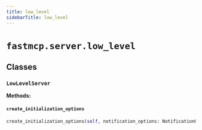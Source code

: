 ```yaml
---
title: low_level
sidebarTitle: low_level
---
```


# `fastmcp.server.low_level`

## Classes

### `LowLevelServer` <sup><a href="https://github.com/jlowin/fastmcp/blob/main/src/fastmcp/server/low_level.py#L14" target="_blank"><Icon icon="github" style="width: 14px; height: 14px;" /></a></sup>

**Methods:**

#### `create_initialization_options` <sup><a href="https://github.com/jlowin/fastmcp/blob/main/src/fastmcp/server/low_level.py#L24" target="_blank"><Icon icon="github" style="width: 14px; height: 14px;" /></a></sup>

```python
create_initialization_options(self, notification_options: NotificationOptions | None = None, experimental_capabilities: dict[str, dict[str, Any]] | None = None, **kwargs: Any) -> InitializationOptions
```
